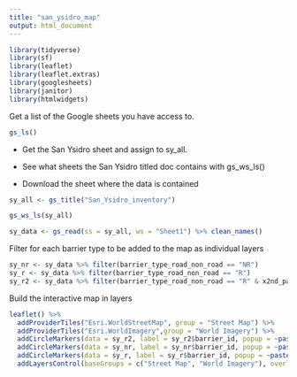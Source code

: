 ```yaml
---
title: "san_ysidro_map"
output: html_document
---
```

```r
library(tidyverse)
library(sf)
library(leaflet)
library(leaflet.extras)
library(googlesheets)
library(janitor)
library(htmlwidgets)
```

Get a list of the Google sheets you have access to.

```r
gs_ls()
```

 - Get the San Ysidro sheet and assign to sy_all.

 - See what sheets the San Ysidro titled doc contains with gs_ws_ls()

 - Download the sheet where the data is contained

```r
sy_all <- gs_title("San_Ysidro_inventory")

gs_ws_ls(sy_all)

sy_data <- gs_read(ss = sy_all, ws = "Sheet1") %>% clean_names()

```
Filter for each barrier type to be added to the map as individual layers

```r
sy_nr <- sy_data %>% filter(barrier_type_road_non_road == "NR") 
sy_r <- sy_data %>% filter(barrier_type_road_non_road == "R") 
sy_r2 <- sy_data %>% filter(barrier_type_road_non_road == "R" & x2nd_pass_y_n == "Yes") 

```

Build the interactive map in layers 

```r
leaflet() %>% 
  addProviderTiles("Esri.WorldStreetMap", group = "Street Map") %>% 
  addProviderTiles("Esri.WorldImagery",group = "World Imagery") %>% 
  addCircleMarkers(data = sy_r2, label = sy_r2$barrier_id, popup = ~paste0(sy_r2$barrier_id, "<br/>", sy_r2$pad_id), color = "red", group = "Detailed Required", radius = 5, fillOpacity = .5) %>% 
  addCircleMarkers(data = sy_nr, label = sy_nr$barrier_id, popup = ~paste0(sy_nr$barrier_id, "<br/>", sy_nr$pad_id), color = "dodgerblue", group = "Non-Road Barrier", radius = 3, fillOpacity = 1) %>%
  addCircleMarkers(data = sy_r, label = sy_r$barrier_id, popup = ~paste0(sy_r$barrier_id, "<br/>", sy_r$pad_id), color = "green", group = "Road Barrier", radius = 3, fillOpacity = 1) %>%
  addLayersControl(baseGroups = c("Street Map", "World Imagery"), overlayGroups = c("Non-Road Barrier", "Road Barrier", "Detailed Required"))
```

